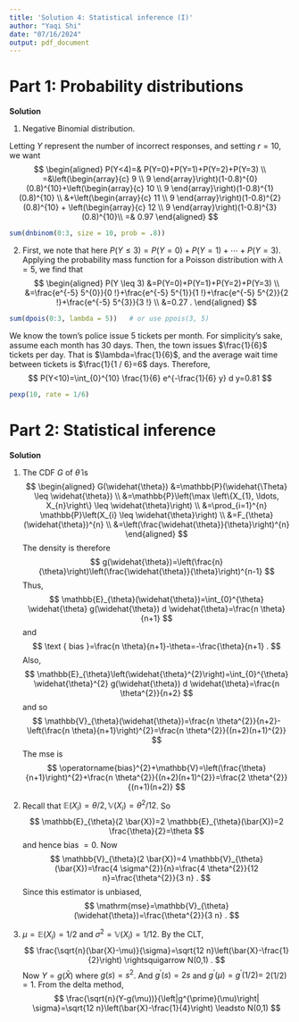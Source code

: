 ```yaml
---
title: 'Solution 4: Statistical inference (I)'
author: "Yaqi Shi"
date: "07/16/2024"
output: pdf_document
---
```


# Part 1: Probability distributions

\begin{enumerate}
\item A contestant on a game show needs to answer 10 questions correctly to win the jackpot. However, if they get 4 incorrect answers, they are kicked off the show. Suppose one contestant consistently has a 80\% chance of correctly responding to any question. 

\begin{enumerate}
\item What is the probability distribution?
\item What is the probability that she will correctly answer 10 questions before 4 incorrect responses? 
\item Write out the R code to calculate (b).
\end{enumerate}

\item A small town’s police department issues 5 speeding tickets per month on average. 

\begin{enumerate}
\item Using a Poisson random variable, what is the likelihood that the police department issues 3 or fewer tickets in one month? 
\item What is the probability that 10 days or fewer elapse between two tickets being issued?
\item Write out the R code to calculate (a), (b).
\end{enumerate}

\end{enumerate}

**Solution** 

1. Negative Binomial distribution.

Letting $Y$ represent the number of incorrect responses, and setting $r=10$, we want
$$
\begin{aligned}
P(Y<4)=& P(Y=0)+P(Y=1)+P(Y=2)+P(Y=3) \\
=&\left(\begin{array}{c}
9 \\
9
\end{array}\right)(1-0.8)^{0}(0.8)^{10}+\left(\begin{array}{c}
10 \\
9
\end{array}\right)(1-0.8)^{1}(0.8)^{10} \\
&+\left(\begin{array}{c}
11 \\
9
\end{array}\right)(1-0.8)^{2}(0.8)^{10} + \left(\begin{array}{c}
12 \\
9
\end{array}\right)(1-0.8)^{3}(0.8)^{10}\\
=& 0.97
\end{aligned}
$$

```r
sum(dnbinom(0:3, size = 10, prob = .8))
```

2. First, we note that here $P(Y \leq 3)=P(Y=0)+P(Y=1)+\cdots+P(Y=3)$.
Applying the probability mass function for a Poisson distribution with $\lambda=5$, we find that
$$
\begin{aligned}
P(Y \leq 3) &=P(Y=0)+P(Y=1)+P(Y=2)+P(Y=3) \\
&=\frac{e^{-5} 5^{0}}{0 !}+\frac{e^{-5} 5^{1}}{1 !}+\frac{e^{-5} 5^{2}}{2 !}+\frac{e^{-5} 5^{3}}{3 !} \\
&=0.27 .
\end{aligned}
$$

```r
sum(dpois(0:3, lambda = 5))   # or use ppois(3, 5)
```

We know the town's police issue 5 tickets per month. For simplicity's sake, assume each month has 30 days. Then, the town issues $\frac{1}{6}$ tickets per day. That is $\lambda=\frac{1}{6}$, and the average wait time between tickets is $\frac{1}{1 / 6}=6$ days. Therefore,
$$
P(Y<10)=\int_{0}^{10} \frac{1}{6} e^{-\frac{1}{6} y} d y=0.81
$$

```r
pexp(10, rate = 1/6)
```

# Part 2: Statistical inference

\begin{enumerate}
\item (AoS 6.6.2) Let $X_{1}, \ldots, X_{n} \sim \operatorname{Uniform}(0, \theta)$ and let $\hat{\theta}=\max \left\{X_{1}, \ldots, X_{n}\right\}$. Find the bias, se and MSE of this estimator.

\item (AoS 6.6.3) Let $X_{1}, \ldots, X_{n} \sim \operatorname{Uniform}(0, \theta)$ and let $\hat{\theta}=2 \bar{X}_{n}$. Find the bias, se and MSE of this estimator.

\item Let $X_{1}, \ldots, X_{n} \sim \operatorname{Uniform}(0,1)$. Let $Y_{n}=\bar{X}_{n}^{2}$. Find the limiting distribution of $Y_{n}$. (Hint: CLT)

\end{enumerate}

**Solution** 

1. The CDF $G$ of $\widehat{\theta}$ is
$$
\begin{aligned}
G(\widehat{\theta}) &=\mathbb{P}(\widehat{\Theta} \leq \widehat{\theta}) \\
&=\mathbb{P}\left(\max \left\{X_{1}, \ldots, X_{n}\right\} \leq \widehat{\theta}\right) \\
&=\prod_{i=1}^{n} \mathbb{P}\left(X_{i} \leq \widehat{\theta}\right) \\
&=F_{\theta}(\widehat{\theta})^{n} \\
&=\left(\frac{\widehat{\theta}}{\theta}\right)^{n}
\end{aligned}
$$
The density is therefore
$$
g(\widehat{\theta})=\left(\frac{n}{\theta}\right)\left(\frac{\widehat{\theta}}{\theta}\right)^{n-1}
$$
Thus,
$$
\mathbb{E}_{\theta}(\widehat{\theta})=\int_{0}^{\theta} \widehat{\theta} g(\widehat{\theta}) d \widehat{\theta}=\frac{n \theta}{n+1}
$$
and
$$
\text { bias }=\frac{n \theta}{n+1}-\theta=-\frac{\theta}{n+1} .
$$
Also,
$$
\mathbb{E}_{\theta}\left(\widehat{\theta}^{2}\right)=\int_{0}^{\theta} \widehat{\theta}^{2} g(\widehat{\theta}) d \widehat{\theta}=\frac{n \theta^{2}}{n+2}
$$
and so
$$
\mathbb{V}_{\theta}(\widehat{\theta})=\frac{n \theta^{2}}{n+2}-\left(\frac{n \theta}{n+1}\right)^{2}=\frac{n \theta^{2}}{(n+2)(n+1)^{2}}
$$
The mse is
$$
\operatorname{bias}^{2}+\mathbb{V}=\left(\frac{\theta}{n+1}\right)^{2}+\frac{n \theta^{2}}{(n+2)(n+1)^{2}}=\frac{2 \theta^{2}}{(n+1)(n+2)}
$$

2. Recall that $\mathbb{E}\left(X_{i}\right)=\theta / 2, \mathbb{V}\left(X_{i}\right)=\theta^{2} / 12$. So
$$
\mathbb{E}_{\theta}(2 \bar{X})=2 \mathbb{E}_{\theta}(\bar{X})=2 \frac{\theta}{2}=\theta
$$
and hence bias $=0$. Now
$$
\mathbb{V}_{\theta}(2 \bar{X})=4 \mathbb{V}_{\theta}(\bar{X})=\frac{4 \sigma^{2}}{n}=\frac{4 \theta^{2}}{12 n}=\frac{\theta^{2}}{3 n} .
$$
Since this estimator is unbiased,
$$
\mathrm{mse}=\mathbb{V}_{\theta}(\widehat{\theta})=\frac{\theta^{2}}{3 n} .
$$

3. $\mu=\mathbb{E}\left(X_{i}\right)=1 / 2$ and $\sigma^{2}=\mathbb{V}\left(X_{i}\right)=1 / 12$. By the CLT,
$$
\frac{\sqrt{n}(\bar{X}-\mu)}{\sigma}=\sqrt{12 n}\left(\bar{X}-\frac{1}{2}\right) \rightsquigarrow N(0,1) .
$$
Now $Y=g(\bar{X})$ where $g(s)=s^{2}$. And $g^{\prime}(s)=2 s$ and $g^{\prime}(\mu)=g^{\prime}(1 / 2)=$ $2(1 / 2)=1$. From the delta method,
$$
\frac{\sqrt{n}(Y-g(\mu))}{\left|g^{\prime}(\mu)\right| \sigma}=\sqrt{12 n}\left(\bar{X}-\frac{1}{4}\right) \leadsto N(0,1)
$$
